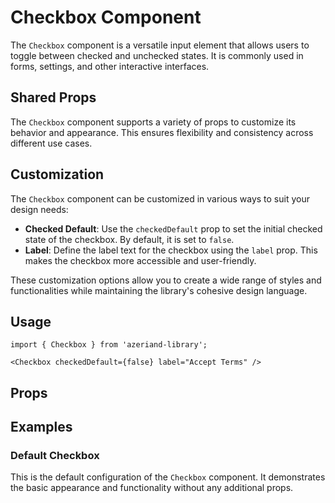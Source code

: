 
<Meta of={CheckboxStories} />

# Checkbox Component

The `Checkbox` component is a versatile input element that allows users to toggle between checked and unchecked states. It is commonly used in forms, settings, and other interactive interfaces.

## Shared Props

The `Checkbox` component supports a variety of props to customize its behavior and appearance. This ensures flexibility and consistency across different use cases.

## Customization

The `Checkbox` component can be customized in various ways to suit your design needs:

- **Checked Default**: Use the `checkedDefault` prop to set the initial checked state of the checkbox. By default, it is set to `false`.
- **Label**: Define the label text for the checkbox using the `label` prop. This makes the checkbox more accessible and user-friendly.

These customization options allow you to create a wide range of styles and functionalities while maintaining the library's cohesive design language.

## Usage

```tsx
import { Checkbox } from 'azeriand-library';

<Checkbox checkedDefault={false} label="Accept Terms" />
```

## Props

<ArgTypes of={Checkbox} />

## Examples

### Default Checkbox

This is the default configuration of the `Checkbox` component. It demonstrates the basic appearance and functionality without any additional props.

<Canvas of={CheckboxStories.Default} />
